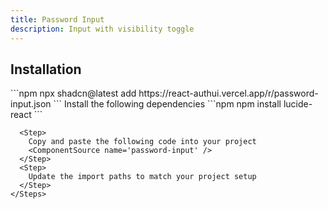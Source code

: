 ```yaml
---
title: Password Input
description: Input with visibility toggle
---
```


<ComponentPreview name='password-input-demo'/>

## Installation

<ComponentInstall>
  <CLI>
    ```npm 
    npx shadcn@latest add https://react-authui.vercel.app/r/password-input.json 
    ```
  </CLI>
  <Manual>
    <Steps>
    
<Step>
  Install the following dependencies
  ```npm
  npm install lucide-react
  ```
</Step>

      <Step>
        Copy and paste the following code into your project
        <ComponentSource name='password-input' />
      </Step>
      <Step>
        Update the import paths to match your project setup
      </Step>
    </Steps>
  </Manual>
</ComponentInstall>
